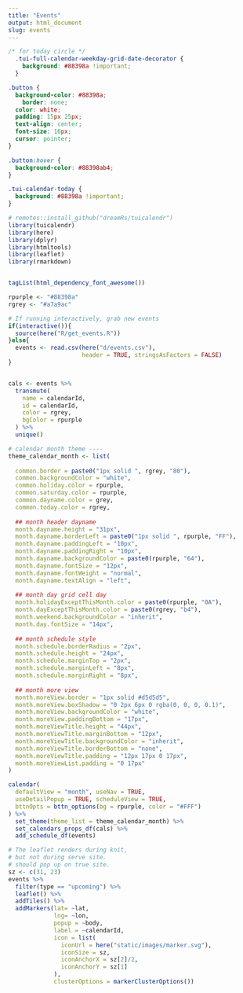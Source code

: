 ```yaml
---
title: "Events"
output: html_document
slug: events
---
```



```css
/* for today circle */
  .tui-full-calendar-weekday-grid-date-decorator {
    background: #88398a !important;
  }

.button {
  background-color: #88398a;
    border: none;
  color: white;
  padding: 15px 25px;
  text-align: center;
  font-size: 16px;
  cursor: pointer;
}

.button:hover {
  background-color: #88398ab4;
}

.tui-calendar-today {
  background: #88398a !important;
}

```


```r
# remotes::install_github("dreamRs/tuicalendr")
library(tuicalendr)
library(here)
library(dplyr)
library(htmltools)
library(leaflet)
library(rmarkdown)


tagList(html_dependency_font_awesome())

rpurple <- "#88398a"
rgrey <- "#a7a9ac" 

# If running interactively, grab new events
if(interactive()){
  source(here("R/get_events.R"))
}else{
  events <- read.csv(here("d/events.csv"), 
                     header = TRUE, stringsAsFactors = FALSE)
}


cals <- events %>% 
  transmute(
    name = calendarId,
    id = calendarId,
    color = rgrey,
    bgColor = rpurple
  ) %>% 
  unique() 
```

```r

# calendar month theme ----
theme_calendar_month <- list(
  
  common.border = paste0("1px solid ", rgrey, "80"),
  common.backgroundColor = "white",
  common.holiday.color = rpurple,
  common.saturday.color = rpurple,
  common.dayname.color = grey,
  common.today.color = rgrey,
  
  ## month header dayname
  month.dayname.height = "31px",
  month.dayname.borderLeft = paste0("1px solid ", rpurple, "FF"),
  month.dayname.paddingLeft = "10px",
  month.dayname.paddingRight = "10px",
  month.dayname.backgroundColor = paste0(rpurple, "64"),
  month.dayname.fontSize = "12px",
  month.dayname.fontWeight = "normal",
  month.dayname.textAlign = "left",
  
  ## month day grid cell day
  month.holidayExceptThisMonth.color = paste0(rpurple, "0A"),
  month.dayExceptThisMonth.color = paste0(rgrey, "b4"),
  month.weekend.backgroundColor = "inherit",
  month.day.fontSize = "14px",
  
  ## month schedule style
  month.schedule.borderRadius = "2px",
  month.schedule.height = "24px",
  month.schedule.marginTop = "2px",
  month.schedule.marginLeft = "8px",
  month.schedule.marginRight = "8px",
  
  ## month more view
  month.moreView.border = "1px solid #d5d5d5",
  month.moreView.boxShadow = "0 2px 6px 0 rgba(0, 0, 0, 0.1)",
  month.moreView.backgroundColor = "white",
  month.moreView.paddingBottom = "17px",
  month.moreViewTitle.height = "44px",
  month.moreViewTitle.marginBottom = "12px",
  month.moreViewTitle.backgroundColor = "inherit",
  month.moreViewTitle.borderBottom = "none",
  month.moreViewTitle.padding = "12px 17px 0 17px",
  month.moreViewList.padding = "0 17px"
)
```

```r
calendar(
  defaultView = "month", useNav = TRUE, 
  useDetailPopup = TRUE, scheduleView = TRUE,
  bttnOpts = bttn_options(bg = rpurple, color = "#FFF")
) %>% 
  set_theme(theme_list = theme_calendar_month) %>% 
  set_calendars_props_df(cals) %>% 
  add_schedule_df(events)
```


```r
# The leaflet renders during knit,
# but not during serve site. 
# should pop up on true site.
sz <- c(31, 23)
events %>% 
  filter(type == "upcoming") %>% 
  leaflet() %>% 
  addTiles() %>% 
  addMarkers(lat= ~lat, 
             lng= ~lon,
             popup = ~body, 
             label = ~calendarId, 
             icon = list(
               iconUrl = here("static/images/marker.svg"),
               iconSize = sz,
               iconAnchorX = sz[2]/2,
               iconAnchorY = sz[1]
             ),
             clusterOptions = markerClusterOptions())
```






<!-- Not used -->

<!-- ```{r 'calendar-week', include=FALSE} -->
<!-- # calendar week theme ---- -->
<!-- theme_calendar_week <- list( -->

<!--   ## week header dayname -->
<!--   week.dayname.height = "42px", -->
<!--   week.dayname.borderTop = paste0("1px solid ", rgrey, "80"), -->
<!--   week.dayname.borderBottom = paste0("1px solid ", rgrey, "80"), -->
<!--   week.dayname.borderLeft = "inherit", -->
<!--   week.dayname.paddingLeft = "0", -->
<!--   week.dayname.backgroundColor = "inherit", -->
<!--   week.dayname.textAlign = "left", -->
<!--   week.today.color = rgrey, -->
<!--   week.pastDay.color = "#bbb", -->

<!--   ## week vertical panel vpanel -->
<!--   week.vpanelSplitter.border = paste0("1px solid ", rgrey, "80"), -->
<!--   week.vpanelSplitter.height = "3px", -->

<!--   ## week daygrid daygrid -->
<!--   week.daygrid.borderRight = paste0("1px solid ", rgrey, "80"), -->
<!--   week.daygrid.backgroundColor = "inherit", -->

<!--   week.daygridLeft.width = "72px", -->
<!--   week.daygridLeft.backgroundColor = "inherit", -->
<!--   week.daygridLeft.paddingRight = "8px", -->
<!--   week.daygridLeft.borderRight = paste0("1px solid ", rgrey, "80"), -->

<!--   week.today.backgroundColor = paste0(rpurple, "0A"), -->
<!--   week.weekend.backgroundColor = "inherit", -->

<!--   ## week timegrid timegrid -->
<!--   week.timegridLeft.width = "72px", -->
<!--   week.timegridLeft.backgroundColor = "inherit", -->
<!--   week.timegridLeft.borderRight = paste0("1px solid ", rgrey, "80"), -->
<!--   week.timegridLeft.fontSize = "11px", -->
<!--   week.timegridLeftTimezoneLabel.height = "40px", -->
<!--   week.timegridLeftAdditionalTimezone.backgroundColor = "white", -->

<!--   week.timegridOneHour.height = "52px", -->
<!--   week.timegridHalfHour.height = "26px", -->
<!--   week.timegridHalfHour.borderBottom = "none", -->
<!--   week.timegridHorizontalLine.borderBottom = paste0("1px solid ", rgrey, "80"), -->

<!--   week.timegrid.paddingRight = "8px", -->
<!--   week.timegrid.borderRight = paste0("1px solid ", rgrey, "80"), -->
<!--   week.timegridSchedule.borderRadius = "2px", -->
<!--   week.timegridSchedule.paddingLeft = "2px", -->

<!--   week.currentTime.color = paste(rpurple, "E6"), -->
<!--   week.currentTime.fontSize = "11px", -->
<!--   week.currentTime.fontWeight = "normal", -->

<!--   week.pastTime.color = "#bbb", -->
<!--   week.pastTime.fontWeight = "normal", -->

<!--   week.futureTime.color = rgrey, -->
<!--   week.futureTime.fontWeight = "normal", -->

<!--   week.currentTimeLinePast.border = paste("1px solid ", rpurple), -->
<!--   week.currentTimeLineBullet.backgroundColor = "inherit", -->
<!--   week.currentTimeLineToday.border = paste("1px solid ", rpurple), -->
<!--   week.currentTimeLineFuture.border = "none", -->

<!--   ## week daygrid schedule style -->
<!--   week.dayGridSchedule.borderRadius = "2px", -->
<!--   week.dayGridSchedule.height = "24px", -->
<!--   week.dayGridSchedule.marginTop = "2px", -->
<!--   week.dayGridSchedule.marginLeft = "8px", -->
<!--   week.dayGridSchedule.marginRight = "8px" -->
<!-- ) -->
<!-- ``` -->


